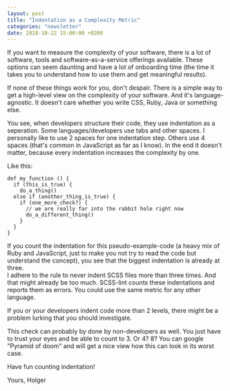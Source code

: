 ```yaml
---
layout: post
title: "Indentation as a Complexity Metric"
categories: "newsletter"
date: 2018-10-22 15:00:00 +0200
---
```


If you want to measure the complexity of your software, there is a lot of software, tools and software-as-a-service offerings available. These options can seem daunting and have a lot of onboarding time (the time it takes you to understand how to use them and get meaningful results).

If none of these things work for you, don't despair. There is a simple way to get a high-level view on the complexity of your software. And it's language-agnostic. It doesn't care whether you write CSS, Ruby, Java or something else.  
<!--more-->
You see, when developers structure their code, they use indentation as a seperation. Some languages/developers use tabs and other spaces. I personally like to use 2 spaces for one indentation step. Others use 4 spaces (that's common in JavaScript as far as I know). In the end it doesn't matter, because every indentation increases the complexity by one.

Like this:

	def my_function () {
	  if (this_is_true) {
	    do_a_thing()
	  else if (another_thing_is_true) {
	    if (one_more_check?) {
	      // we are really far into the rabbit hole right now
	      do_a_different_thing()
	    }
	  }
	}

If you count the indentation for this pseudo-example-code (a heavy mix of Ruby and JavaScript, just to make you not try to read the code but understand the concept), you see that the biggest indentation is already at three.  
I adhere to the rule to never indent SCSS files more than three times. And that might already be too much. SCSS-lint counts these indentations and reports them as errors.
You could use the same metric for any other language.

If you or your developers indent code more than 2 levels, there might be a problem lurking that you should investigate.

This check can probably by done by non-developers as well. You just have to trust your eyes and be able to count to 3. Or 4? 8? You can google "Pyramid of doom" and will get a nice view how this can look in its worst case.

Have fun counting indentation!

Yours,
Holger